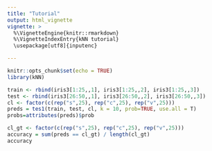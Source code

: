 ```yaml
---
title: "Tutorial"
output: html_vignette
vignette: >
  %\VignetteEngine{knitr::rmarkdown}
  %\VignetteIndexEntry{kNN tutorial}
  \usepackage[utf8]{inputenc}

---
```


```r
knitr::opts_chunk$set(echo = TRUE)
library(kNN)

```

```r
train <- rbind(iris3[1:25,,1], iris3[1:25,,2], iris3[1:25,,3])
test <- rbind(iris3[26:50,,1], iris3[26:50,,2], iris3[26:50,,3])
cl <- factor(c(rep("s",25), rep("c",25), rep("v",25)))
preds = tes1(train, test, cl, k = 10, prob=TRUE, use.all = T)
probs=attributes(preds)$prob
```


```r
cl_gt <- factor(c(rep("s",25), rep("c",25), rep("v",25)))
accuracy = sum(preds == cl_gt) / length(cl_gt)
accuracy
```

```r

```


